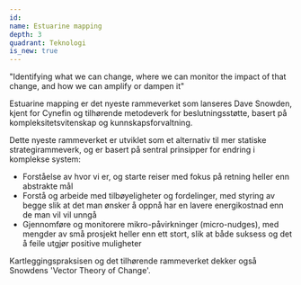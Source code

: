 ```yaml
---
id:
name: Estuarine mapping
depth: 3
quadrant: Teknologi
is_new: true
---
```


"Identifying what we can change, where we can monitor the impact of that change, 
and how we can amplify or dampen it"

Estuarine mapping er det nyeste rammeverket som lanseres Dave Snowden, 
kjent for Cynefin og tilhørende metodeverk for beslutningsstøtte, 
basert på kompleksitetsvitenskap og kunnskapsforvaltning.

Dette nyeste rammeverket er utviklet som et alternativ til mer statiske 
strategirammeverk, og er basert på sentral prinsipper for endring i komplekse system:

- Forståelse av hvor vi er, og starte reiser med fokus på retning heller enn abstrakte mål
- Forstå og arbeide med tilbøyeligheter og fordelinger, med styring av begge slik at det man 
ønsker å oppnå har en lavere energikostnad enn de man vil vil unngå
- Gjennomføre og monitorere mikro-påvirkninger (micro-nudges), med mengder av små prosjekt 
heller enn ett stort, slik at både suksess og det å feile utgjør positive muligheter

Kartleggingspraksisen og det tilhørende rammeverket dekker også Snowdens 'Vector Theory of Change'.